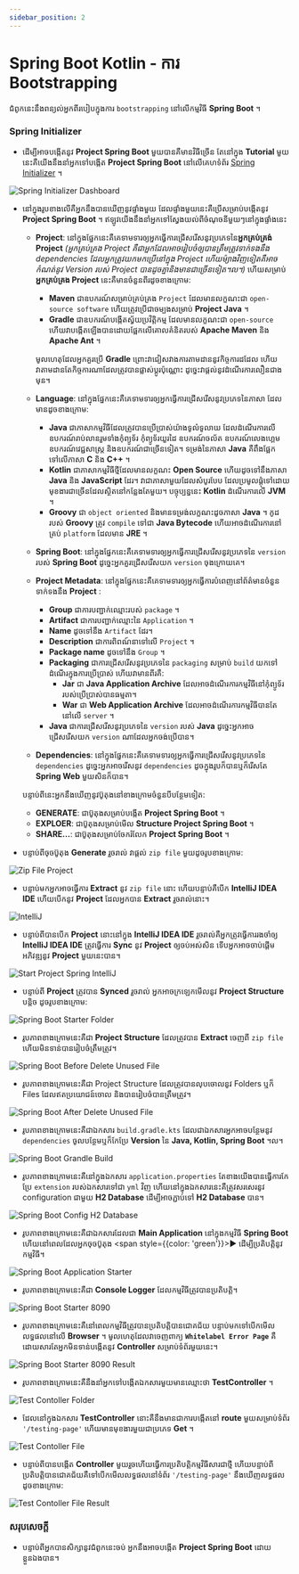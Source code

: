 ```yaml
---
sidebar_position: 2
---
```


# Spring Boot Kotlin - ការ Bootstrapping

ជំពូកនេះនឹងពន្យល់អ្នកពីរបៀបក្នុងការ `bootstrapping` នៅលើកម្មវិធី **Spring Boot** ។

### Spring Initializer

- ដើម្បីអាចបង្កើតនូវ **Project Spring Boot** មួយបានគឺមានវិធីច្រើន តែនៅក្នុង **Tutorial** មួយនេះគឺយើងនឹងនាំអ្នកទៅបង្កើត **Project Spring Boot** នៅលើគេហទំព័រ <a href="https://start.spring.io/" target="_blank">Spring Initializer</a> ។

![Spring Initializer Dashboard](/img/docs/start-spring-io.jpg)

- នៅក្នុងរូបខាងលើគឺអ្នកនឹងបានឃើញនូវផ្ទាំងមួយ ដែលផ្ទាំងមួយនេះគឺប្រើសម្រាប់បង្កើតនូវ **Project Spring Boot** ។ ឥឡូវយើងនឹងនាំអ្នកទៅស្វែងយល់ពីចំណុចនីមួយៗនៅក្នុងផ្ទាំងនេះ

  - **Project**: នៅក្នុងផ្នែកនេះគឺគេទាមទារឲ្យអ្នកធ្វើការជ្រើសរើសនូវប្រភេទនៃ**អ្នកគ្រប់គ្រង់ Project** _(អ្នកគ្រប់គ្រង Project គឺជាអ្នកដែលអាចរៀបចំឲ្យបានត្រឹមត្រូវទាក់ទងនឹង dependencies ដែលអ្នកត្រូវយកមកប្រើនៅក្នុង Project ហើយម៉្យាងវិញទៀតគឺអាចកំណត់នូវ Version របស់ Project បានដូចគ្នានិងមានជាច្រើនទៀត។ល។)_ ហើយសម្រាប់**អ្នកគ្រប់គ្រង Project** នេះគឺមានចំនួនពីរដូចខាងក្រោម:

    - **Maven** ជាឧបករណ៍សម្រាប់គ្រប់គ្រង `Project` ដែលមានលក្ខណះជា `open-source software` ហើយត្រូវប្រើជាចម្បងសម្រាប់ **Project Java** ។
    - **Gradle** ជាឧបករណ៍បង្កើតស្វ័យប្រវិត្តិកម្ម ដែលមានលក្ខណះជា `open-source` ហើយវាបង្កើតឡើងបានដោយផ្អែកលើគោលគំនិតរបស់ **Apache Maven** និង **Apache Ant** ។

    មូលហេតុដែលអ្នកគួរប្រើ **Gradle** ព្រោះវាជៀសវាងការតាមដាននូវកិច្ចការដដែល ហើយវាតាមដានតែកិច្ចការណាដែលត្រូវបានផ្លាស់ប្តូរប៉ុណ្ណោះ ដូច្នេះវាផ្តល់នូវដំណើរការលឿនជាងមុន។

  - **Language**: នៅក្នុងផ្នែកនេះគឺគេទាមទារឲ្យអ្នកធ្វើការជ្រើសរើសនូវប្រភេទនៃភាសា ដែលមានដូចខាងក្រោម:

    - **Java** ជាភាសាកម្មវិធីដែលត្រូវបានប្រើប្រាស់យ៉ាងទូលំទូលាយ ដែលដំណើរការលើឧបករណ៍រាប់លានរួមទាំងកុំព្យូទ័រ កុំព្យូទ័រយួរដៃ ឧបករណ៍ចល័ត ឧបករណ៍លេងហ្គេម ឧបករណ៍វេជ្ជសាស្ត្រ និងឧបករណ៍ជាច្រើនទៀត។ ទម្រង់នៃភាសា **Java** គឺពឹងផ្អែកទៅលើភាសា **C** និង **C++** ។
    - **Kotlin** ជាភាសាកម្មវិធីថ្មីដែលមានលក្ខណះ **Open Source** ហើយដូចទៅនឹងភាសា **Java** និង **JavaScript** ដែរ។ វាជាភាសាមួយដែលសំបូរបែប ដែលប្រមូលផ្តុំទៅដោយមុខងារជាច្រើនដែលស្ថិតនៅកន្លែងតែមួយ។ បច្ចុប្បន្ននេះ **Kotlin** ដំណើរការលើ **JVM** ។
    - **Groovy** ជា `object oriented` និងមានទម្រង់លក្ខណះដូចភាសា **Java** ។ កូដ​របស់ **Groovy** ត្រូវ `compile` ទៅជា **Java Bytecode** ហើយអាចដំណើរការនៅគ្រប់ `platform` ដែលមាន **JRE** ។

  - **Spring Boot**: នៅក្នុងផ្នែកនេះគឺគេទាមទារឲ្យអ្នកធ្វើការជ្រើសរើសនូវប្រភេទនៃ `version` របស់ **Spring Boot** ដូច្នេះអ្នកគួរជ្រើសរើសយក `version` ចុងក្រោយគេ។

  - **Project Metadata**: នៅក្នុងផ្នែកនេះគឺគេទាមទារឲ្យអ្នកធ្វើការបំពេញនៅព័ត៌មានចំនួនទាក់ទងនឹង **Project** :
    - **Group** ជាការបញ្ជាក់ឈ្មោះរបស់ `package` ។
    - **Artifact** ជាការបញ្ជាក់ឈ្មោះនៃ `Application` ។
    - **Name** ដូចទៅនឹង `Artifact` ដែរ។
    - **Description** ជាការពិពណ៍នាទៅលើ `Project` ។
    - **Package name** ដូចទៅនឹង `Group` ។
    - **Packaging** ជាការជ្រើសរើសនូវប្រភេទនៃ `packaging` សម្រាប់ `build` យកទៅដំណើរក្នុងការប្រើប្រាស់ ហើយវាមានពីរគឺ:
        - **Jar** ជា **Java Application Archive** ដែលអាចដំណើរការកម្មវិធីនៅកុំព្យូទ័ររបស់ប្រើប្រាស់បានធម្មតា​។
        - **War** ជា **Web Application Archive** ដែលអាចដំណើរការកម្មវិធីបានតែនៅលើ `server` ។
    - **Java** ជាការជ្រើសរើសនូវប្រភេទនៃ `version` របស់ **Java** ដូច្នេះអ្នកអាចជ្រើសរើសយក `version` ណាដែលអ្នកចង់ប្រើបាន។

  - **Dependencies**: នៅក្នុងផ្នែកនេះគឺគេទាមទារឲ្យអ្នកធ្វើការជ្រើសរើសនូវប្រភេទនៃ `dependencies` ដូច្នេះអ្នកអាចរើសនូវ `dependencies` ដូចក្នុងរូបក៏បានឬក៏រើសតែ **Spring Web** មួយសិនក៏បាន។

  បន្ទាប់ពីនេះអ្នកនឹងឃើញនូវប៊ូតុងនៅខាងក្រោមចំនួនបីបន្ថែមទៀត:
    - **GENERATE**: ជាប៊ូតុងសម្រាប់បង្កើត **Project Spring Boot** ។
    - **EXPLOER**: ជាប៊ូតុងសម្រាប់មើល **Structure Project Spring Boot** ។
    - **SHARE...**: ជាប៊ូតុងសម្រាប់ចែករំលែក **Project Spring Boot** ។

- បន្ទាប់ពីចុចប៊ូតុង **Generate** រួចរាល់ វាផ្តល់ `zip file` មួយដូចរូបខាងក្រោម:

![Zip File Project](/img/docs/zip-file-project.jpg)

- បន្ទាប់មកអ្នកអាចធ្វើការ **Extract** នូវ `zip file` នោះ ហើយបន្ទាប់គឺបើក **IntelliJ IDEA IDE** ហើយបើកនូវ **Project** ដែលអ្នកបាន **Extract** រួចរាល់នោះ។

![IntelliJ](/img/docs/intellij.jpg)

- បន្ទាប់ពីបានបើក **Project** នោះនៅក្នុង **IntelliJ IDEA IDE** រួចរាល់គឺអ្នកត្រូវធ្វើការរងចាំឲ្យ **IntelliJ IDEA IDE** ត្រូវធ្វើការ **Sync** នូវ **Project** ឲ្យចប់អស់សិន ទើបអ្នកអាចចាប់ផ្តើមអភិវឌ្ឍនូវ **Project** មួយនេះបាន។

![Start Project Spring IntelliJ](/img/docs/start-project-spring-intellij.jpg)

- បន្ទាប់ពី **Project** ត្រូវបាន **Synced** រួចរាល់ អ្នកអាចក្រឡេកមើលនូវ **Project Structure** បន្តិច ដូចរូបខាងក្រោម:

![Spring Boot Starter Folder](/img/docs/springboot-starter-folder.jpg)

- រូបភាពខាងក្រោមនេះគឺជា **Project Structure** ដែលត្រូវបាន **Extract** ចេញពី `zip file` ហើយមិនទាន់បានរៀបចំត្រឹមត្រូវ។​

![Spring Boot Before Delete Unused File](/img/docs/springboot-before-delete-unused-file.jpg)

- រូបភាពខាងក្រោមនេះគឺជា Project Structure ដែលត្រូវបានលុបចោលនូវ Folders ឬក៏ Files ដែលឥតប្រយោជន៍ចោល និងបានរៀបចំបានត្រឹមត្រូវ។

![Spring Boot After Delete Unused File](/img/docs/springboot-after-delete-unused-file.jpg)

- រូបភាពខាងក្រោមនេះគឺជាឯកសារ `build.gradle.kts` ដែលជាឯកសារអ្នកអាចបន្ថែមនូវ `dependencies` ចូលបន្ថែមឬក៏កែប្រែ **Version** នៃ **Java, Kotlin, Spring Boot** ។ល។

![Spring Boot Grandle Build](/img/docs/springboot-grandle-build.jpg)

- រូបភាពខាងក្រោមនេះគឺនៅក្នុងឯកសារ `application.properties` តែខាងយើងបានធ្វើការកែប្រែ `extension` របស់ឯកសារទៅជា `yml` វិញ ហើយនៅក្នុងឯកសារនេះគឺត្រូវសរសេរនូវ configuration ជាមួយ **H2 Database** ដើម្បីអាចភ្ជាប់ទៅ **H2 Database** បាន។

![Spring Boot Config H2 Database](/img/docs/springboot-config-h2-database.jpg)

- រូបភាពខាងក្រោមនេះគឺជាឯកសារដែលជា **Main Application** នៅក្នុងកម្មវិធី **Spring Boot** ហើយនៅពេលដែលអ្នកចុចប៊ូតុង <span style={{color: 'green'}}>▶</span> ដើម្បីប្រតិបត្តិនូវកម្មវិធី។

![Spring Boot Application Starter](/img/docs/springboot-application-starter.jpg)

- រូបភាពខាងក្រោមនេះគឺជា **Console Logger** ដែលកម្មវិធីត្រូវបានប្រតិបត្តិ។

![Spring Boot Starter 8090](/img/docs/springboot-starter-8090.jpg)

- រូបភាពខាងក្រោមនេះគឺនៅពេលកម្មវិធីត្រូវបានប្រតិបត្តិបានជោគជ័យ បន្ទាប់មកទៅបើកមើលលទ្ធផលនៅលើ **Browser** ។ មូលហេតុដែលវាចេញពាក្យ **`Whitelabel Error Page`** គឺដោយសារតែអ្នកមិនទាន់បង្កើតនូវ **Controller** សម្រាប់ទំព័រមួយនេះ។

![Spring Boot Starter 8090 Result](/img/docs/springboot-starter-8090-result.jpg)

- រូបភាពខាងក្រោមនេះគឺនឹងនាំអ្នកទៅបង្កើតឯកសារមួយមានឈ្មោះថា **TestController** ។

![Test Contoller Folder](/img/docs/test-contoller-folder.jpg)

- ដែលនៅក្នុងឯកសារ **TestController** នោះគឺនឹងមានជាការបង្កើតនៅ **route** មួយសម្រាប់ទំព័រ `'/testing-page'` ហើយមានមុខងារមួយជាប្រភេទ **Get** ។

![Test Contoller File](/img/docs/test-contoller-file.jpg)

- បន្ទាប់ពីបានបង្កើត **Controller** មួយរួចហើយធ្វើការប្រតិបត្តិកម្មវិធីសារជាថ្មី ហើយបន្ទាប់ពីប្រតិបត្តិបានជោគជ័យគឺទៅបើកមើលលទ្ធផលនៅទំព័រ `'/testing-page'` នឹងឃើញលទ្ធផលដូចខាងក្រោម:

![Test Contoller File Result](/img/docs/test-contoller-file-result.jpg)

### សរុបសេចក្តី

- បន្ទាប់ពីអ្នកបានសិក្សានូវជំពូកនេះចប់ អ្នកនឹងអាចបង្កើត **Project Spring Boot** ដោយខ្លួនឯងបាន។
